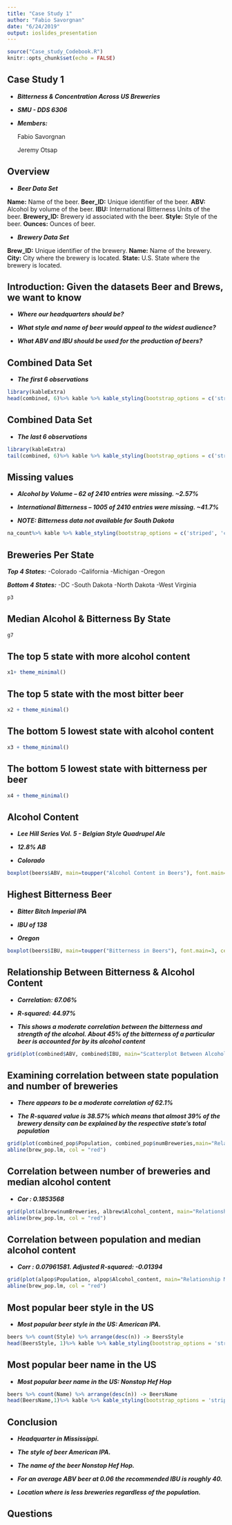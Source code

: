 ```yaml
---
title: "Case Study 1"
author: "Fabio Savorgnan"
date: "6/24/2019"
output: ioslides_presentation
---
```


```r
source("Case_study_Codebook.R")
knitr::opts_chunk$set(echo = FALSE)
```


## Case Study 1

- ***Bitterness & Concentration Across US Breweries***

- ***SMU - DDS 6306***

- ***Members:*** 
  
  Fabio Savorgnan
  
  Jeremy Otsap


## Overview
- ***Beer Data Set***                                                     

**Name:** Name of the beer.
**Beer_ID:** Unique identifier of the beer.
**ABV:** Alcohol by volume of the beer.
**IBU:** International Bitterness Units of the beer.
**Brewery_ID:** Brewery id associated with the beer.
**Style:** Style of the beer.
**Ounces:** Ounces of beer.

- ***Brewery Data Set***

**Brew_ID:** Unique identifier of the brewery.
**Name:** Name of the brewery.
**City:** City where the brewery is located.
**State:** U.S. State where the brewery is located.
  
## Introduction: Given the datasets Beer and Brews, we want to know

- ***Where our headquarters should be?***

- ***What style and name of beer would appeal to the widest audience?***

- ***What ABV and IBU should be used for the production of beers?***


## Combined Data Set
 - ***The first 6 observations***
 
```r
library(kableExtra)
head(combined, 6)%>% kable %>% kable_styling(bootstrap_options = c('striped', 'condensed'), font_size = 12)

``` 
## Combined Data Set
- ***The last 6 observations***

```r
library(kableExtra)
tail(combined, 6)%>% kable %>% kable_styling(bootstrap_options = c('striped', 'condensed'), font_size = 12)

``` 

## Missing values

- ***Alcohol by Volume – 62 of 2410 entries were missing. ~2.57%***

- ***International Bitterness – 1005 of 2410 entries were missing. ~41.7%***

- ***NOTE: Bitterness data not available for South Dakota***


```r
na_count%>% kable %>% kable_styling(bootstrap_options = c('striped', 'condensed'), font_size = 11)
``` 
## Breweries Per State
***Top 4 States:*** -Colorado -California -Michigan -Oregon

***Bottom 4 States:*** -DC -South Dakota -North Dakota -West Virginia
```r
p3 
``` 


## Median Alcohol & Bitterness By State

```r
g7
``` 

## The top 5 state with more alcohol content


```r
x1+ theme_minimal()
```

## The top 5 state with the most bitter beer

```r
x2 + theme_minimal()
```


## The bottom 5 lowest state with alcohol content

```r
x3 + theme_minimal()
```


## The bottom 5 lowest state with bitterness per beer

```r
x4 + theme_minimal()
```

## Alcohol Content {.columns-2}
  - ***Lee Hill Series Vol. 5 - Belgian Style Quadrupel Ale***
  
  - ***12.8% AB***
  
  - ***Colorado***
```r
boxplot(beers$ABV, main=toupper("Alcohol Content in Beers"), font.main=3, cex.main=1.2, xlab="Beers", ylab="Alcohol Content", font.lab=3, col="darkgreen") 
```

## Highest Bitterness Beer {.columns-2}
- ***Bitter Bitch Imperial IPA***

- ***IBU of 138***

- ***Oregon***
```r
boxplot(beers$IBU, main=toupper("Bitterness in Beers"), font.main=3, cex.main=1.2, xlab="Beers", ylab="Bitterness", font.lab=3, col="darkgreen") 
```


## Relationship Between Bitterness & Alcohol Content {.columns-2}

- ***Correlation: 67.06%***

- ***R-squared: 44.97%***

- ***This shows a moderate correlation between the bitterness and strength of the alcohol. About 45% of the bitterness of a particular beer is accounted for by its alcohol content***

```r
grid(plot(combined$ABV, combined$IBU, main="Scatterplot Between Alcohol Content & Bitterness", xlab = "Alcohol Content", ylab = "Alcohol Bitterness"))

```


## Examining correlation between state population and number of breweries {.columns-2} 

- ***There appears to be a moderate correlation of 62.1%***

- ***The R-squared value is 38.57% which means that almost 39% of the brewery density can be explained by the respective state’s total population***

```r
grid(plot(combined_pop$Population, combined_pop$numBreweries,main="Relationship of Breweries & Total Population", xlab = "Population by State", ylab = "Number of Breweries"))
abline(brew_pop.lm, col = "red") 

```

## Correlation between number of breweries and median alcohol content

- ***Cor : 0.1853568***

```r
grid(plot(albrew$numBreweries, albrew$Alcohol_content, main="Relationship Median Alcohol and Breweries", xlab = "Number of Breweries", ylab = "Median Alcohol Content"))
abline(brew_pop.lm, col = "red") 
```

## Correlation between population and median alcohol content
- ***Corr : 0.07961581. Adjusted R-squared:  -0.01394***
```r
grid(plot(alpop$Population, alpop$Alcohol_content, main="Relationship Median Alcohol and Population", xlab = "Population", ylab = "Median Alcohol Content"))
abline(brew_pop.lm, col = "red") 
```

## Most popular beer style in the US

- ***Most popular beer  style in the US: American IPA.*** 

```r
beers %>% count(Style) %>% arrange(desc(n)) -> BeersStyle
head(BeersStyle, 1)%>% kable %>% kable_styling(bootstrap_options = 'striped') 
```

## Most popular beer name in the US

- ***Most popular beer name in the US: Nonstop Hef Hop***

```r
beers %>% count(Name) %>% arrange(desc(n)) -> BeersName
head(BeersName,1)%>% kable %>% kable_styling(bootstrap_options = 'striped') 
```


## Conclusion 

- ***Headquarter in Mississippi.***

- ***The style of beer American IPA. ***

- ***The name of the beer Nonstop Hef Hop.***

- ***For an average ABV beer at 0.06 the recommended IBU is roughly 40.***

- ***Location where is less breweries regardless of the population.***


## Questions
